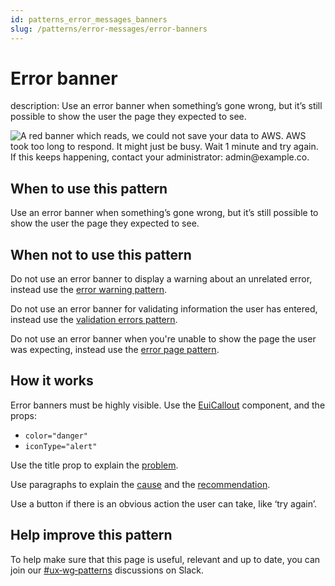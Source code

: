 ```yaml
---
id: patterns_error_messages_banners
slug: /patterns/error-messages/error-banners
---
```


# Error banner
description: Use an error banner when something’s gone wrong, but it’s still possible to show the user the page they expected to see.


![A red banner which reads, we could not save your data to AWS. AWS took too long to respond. It might just be busy. Wait 1 minute and try again. If this keeps happening, contact your administrator: admin@example.co.](./images/error-banner.webp)

## When to use this pattern

Use an error banner when something’s gone wrong, but it’s still possible to show the user the page they expected to see.

## When not to use this pattern

Do not use an error banner to display a warning about an unrelated error, instead use the [error warning pattern](./error_warning.mdx).

Do not use an error banner for validating information the user has entered, instead use the [validation errors pattern](./error_validation.mdx).

Do not use an error banner when you're unable to show the page the user was expecting, instead use the [error page pattern](./error_pages.mdx).

## How it works
Error banners must be highly visible. Use the [EuiCallout](../../../components/callout) component, and the props:
- `color="danger"`
- `iconType="alert"`

Use the title prop to explain the [problem](./error_writing.mdx).

Use paragraphs to explain the [cause](./error_writing.mdx) and the [recommendation](./error_writing.mdx).

Use a button if there is an obvious action the user can take, like ‘try again’.

## Help improve this pattern

To help make sure that this page is useful, relevant and up to date, you can join our [#ux&#8209;wg&#8209;patterns](https://elastic.slack.com/archives/C049ADQE99S) discussions on Slack.